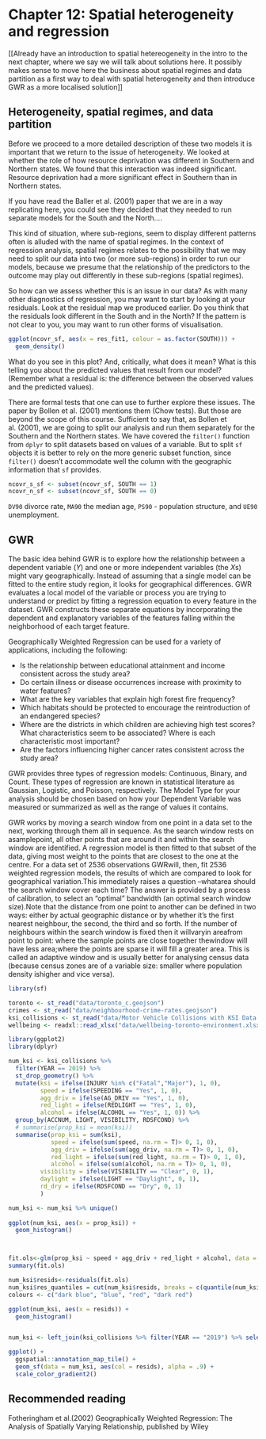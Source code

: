 # Chapter 12: Spatial heterogeneity and regression

[[Already have an introduction to spatial hetereogeneity in the intro to the next chapter, where we say we will talk about solutions here. It possibly makes sense to move here the business about spatial regimes and data partition as a first way to deal with spatial heterogeneity and then introduce GWR as a more localised solution]]

## Heterogeneity, spatial regimes, and data partition

Before  we  proceed  to  a  more  detailed  description  of  these  two models  it is  important  that  we return to the issue of heterogeneity. We looked at whether the role of how resource deprivation was different in Southern and Northern states. We found that this interaction was indeed significant. Resource deprivation had a more significant effect in Southern than in Northern states. 
 
If you have read the Baller et al. (2001) paper that we are in a way replicating here, you could see they decided that they needed to run separate models for the South and the North....  

This kind of  situation,  where  sub-regions, seem  to  display  different  patterns often  is alluded with  the  name  of  spatial  regimes.  In  the  context of  regression  analysis,  spatial  regimes relates to the possibility that we may need to split our data into two (or more sub-regions) in order to run our models, because we presume that the relationship of the predictors to the outcome may play out differently in these sub-regions (spatial regimes). 
 
So  how  can  we  assess  whether  this  is  an  issue  in  our  data?  As with  many  other  diagnostics  of regression,  you  may  want  to  start  by  looking  at  your  residuals.  Look  at  the  residual  map  we produced earlier. Do you think that the residuals look different in the South and in the North? If the pattern is not clear to you, you may want to run other forms of visualisation. 
 
```r

ggplot(ncovr_sf, aes(x = res_fit1, colour = as.factor(SOUTH))) + 
  geom_density() 
```

What do you see in this plot? And, critically, what does it mean? What is this telling you about the predicted values that result from our model? (Remember what a residual is: the difference between the observed values and the predicted values). 

There are formal tests that one can use to further explore these issues. The paper by Bollen et al. (2001) mentions them (Chow tests). But those are beyond the scope of this course. Sufficient to say that,  as  Bollen  et  al.  (2001),  we  are  going  to  split  our  analysis  and  run  them  separately  for  the Southern and the Northern states. We have covered the `filter()` function from `dplyr` to split datasets based on values of a variable. But to split `sf` objects it is better to rely on the more generic subset function, since `filter()` doesn't accommodate well the column with the geographic information that `sf` provides.

```r
ncovr_s_sf <- subset(ncovr_sf, SOUTH == 1)
ncovr_n_sf <- subset(ncovr_sf, SOUTH == 0)
```
 `DV90` divorce rate, `MA90` the median age, `PS90` - population structure, and `UE90` unemployment. 

## GWR

The basic idea behind GWR is to explore how the relationship between a dependent variable ($Y$) and one or more independent variables (the $X$s) might vary geographically. Instead of assuming that a single model can be fitted to the entire study region, it looks for geographical differences. GWR evaluates a local model of the variable or process you are trying to understand or predict by fitting a regression equation to every feature in the dataset. GWR constructs these separate equations by incorporating the dependent and explanatory variables of the features falling within the neighborhood of each target feature. 

Geographically Weighted Regression can be used for a variety of applications, including the following:

- Is the relationship between educational attainment and income consistent across the study area?
- Do certain illness or disease occurrences increase with proximity to water features?
- What are the key variables that explain high forest fire frequency?
- Which habitats should be protected to encourage the reintroduction of an endangered species?
- Where are the districts in which children are achieving high test scores? What characteristics seem to be associated? Where is each characteristic most important?
- Are the factors influencing higher cancer rates consistent across the study area?

GWR provides three types of regression models: Continuous, Binary, and Count. These types of regression are known in statistical literature as Gaussian, Logistic, and Poisson, respectively. The Model Type for your analysis should be chosen based on how your Dependent Variable was measured or summarized as well as the range of values it contains. 

GWR works by moving a search window from one point in a data set to the next, working through them all in sequence. As the search window rests on asamplepoint, all other points that are around it and within the search window are identified. A regression model is then fitted to that subset of the data, giving most weight to the points that are closest to the one at the centre. For a data set of 2536 observations GWRwill, then, fit 2536 weighted regression models, the results of which are compared to look for geographical variation.This immediately raises a question –whatarea should the search window cover each time? The answer is provided by a process of calibration, to select an “optimal” bandwidth (an optimal search window size).Note that the distance from one point to another can be defined in two ways: either by actual geographic distance or by whether it’s the first nearest neighbour, the second, the third and so forth. If the number of neighbours within the search window is fixed then it willvaryin areafrom point to point: where the sample points are close together thewindow will have less area;where the points are sparse it will fill a greater area. This is called an adaptive window and is usually better for analysing census data (because census zones are of a variable size: smaller where population density ishigher and vice versa). 


```r

library(sf)

toronto <- st_read("data/toronto_c.geojson")
crimes <- st_read("data/neighbourhood-crime-rates.geojson")
ksi_collisions <- st_read("data/Motor Vehicle Collisions with KSI Data.geojson")
wellbeing <- readxl::read_xlsx("data/wellbeing-toronto-environment.xlsx")

library(ggplot2)
library(dplyr)

num_ksi <- ksi_collisions %>% 
  filter(YEAR == 2019) %>% 
  st_drop_geometry() %>% 
  mutate(ksi = ifelse(INJURY %in% c("Fatal","Major"), 1, 0), 
         speed = ifelse(SPEEDING == "Yes", 1, 0), 
         agg_driv = ifelse(AG_DRIV == "Yes", 1, 0), 
         red_light = ifelse(REDLIGHT == "Yes", 1, 0), 
         alcohol = ifelse(ALCOHOL == "Yes", 1, 0)) %>% 
  group_by(ACCNUM, LIGHT, VISIBILITY, RDSFCOND) %>% 
  # summarise(prop_ksi = mean(ksi))
  summarise(prop_ksi = sum(ksi),
            speed = ifelse(sum(speed, na.rm = T)> 0, 1, 0),
            agg_driv = ifelse(sum(agg_driv, na.rm = T)> 0, 1, 0),
            red_light = ifelse(sum(red_light, na.rm = T)> 0, 1, 0),
            alcohol = ifelse(sum(alcohol, na.rm = T)> 0, 1, 0), 
         visibility = ifelse(VISIBILITY == "Clear", 0, 1), 
         daylight = ifelse(LIGHT == "Daylight", 0, 1), 
         rd_dry = ifelse(RDSFCOND == "Dry", 0, 1)
         ) 

num_ksi <- num_ksi %>% unique()
  
ggplot(num_ksi, aes(x = prop_ksi)) + 
  geom_histogram()



fit.ols<-glm(prop_ksi ~ speed + agg_driv + red_light + alcohol, data = num_ksi) 
summary(fit.ols)

num_ksi$resids<-residuals(fit.ols)
num_ksi$res_quantiles = cut(num_ksi$resids, breaks = c(quantile(num_ksi$resids)[1:3],quantile(num_ksi$resids)[4]+0.00000001,quantile(num_ksi$resids)[5]) , include.lowest = TRUE, dig.lab=10)
colours <- c("dark blue", "blue", "red", "dark red")

ggplot(num_ksi, aes(x = resids)) + 
  geom_histogram()


num_ksi <- left_join(ksi_collisions %>% filter(YEAR == "2019") %>% select(ACCNUM) %>% unique(), num_ksi, by = c("ACCNUM" = "ACCNUM"))

ggplot() + 
  ggspatial::annotation_map_tile() + 
  geom_sf(data = num_ksi, aes(col = resids), alpha = .9) + 
  scale_color_gradient2()

```


## Recommended reading

Fotheringham et al.(2002) Geographically Weighted Regression: The Analysis of Spatially Varying Relationship, published by Wiley
